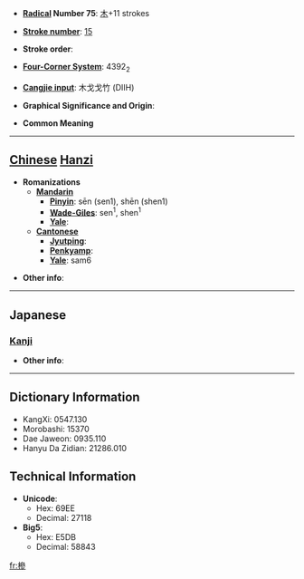 * '''[[Wiktionary:Chinese radical index| Radical]] Number 75''': [[Wiktionary:Chinese radical index 木|木]]+11 strokes

* '''[[Wiktionary:Chinese total strokes index|Stroke number]]''': [[Wiktionary:Chinese total strokes index 15|15]]

* '''Stroke order''': 

* '''[[Wiktionary:Chinese four corner index|Four-Corner System]]''': 4392<sub>2</sub>

* '''[[Wiktionary:Chinese Cangjie index|Cangjie input]]''': 木戈戈竹 (DIIH)

* '''Graphical Significance and Origin''': 

* '''Common Meaning'''

----

== [[Chinese]] [[Hanzi]] ==

* '''Romanizations'''
** '''[[Mandarin]]'''
*** '''[[Pinyin]]''': sēn (sen1), shēn (shen1)
*** '''[[Wade-Giles]]''': sen<sup>1</sup>, shen<sup>1</sup>
*** '''[[Yale]]''': 
** '''[[Cantonese]]'''
*** '''[[Jyutping]]''':
*** '''[[Penkyamp]]''': 
*** '''[[Yale]]''': sam6

* '''Other info''': 

----

==Japanese==
===[[Kanji]]===
{{kanji|on readings=[[しん]] (shin), [[さん]] (san), [[せん]] (sen)|kun readings=}}

* '''Other info''':  

----

== Dictionary Information ==

* KangXi: 0547.130
* Morobashi: 15370
* Dae Jaweon: 0935.110
* Hanyu Da Zidian: 21286.010

== Technical Information ==

* '''Unicode''':
** Hex: 69EE
** Decimal: 27118
* '''Big5''':
** Hex: E5DB
** Decimal: 58843

[[fr:槮]]